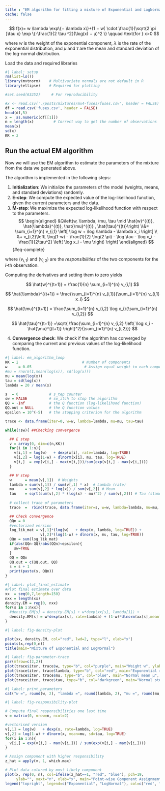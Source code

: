 ```yaml
---
title : "EM algorithm for fitting a mixture of Exponential and LogNormal components"
cache: false
---
```


$$
f(x)= w \lambda \exp\{− \lambda x\}+(1 − w) \cdot \frac{1}{\sqrt{2 \pi }\tau x} \exp \{-\frac{1}{2 \tau ^2}(\log(x) − μ)^2 \} \qquad \text{for } x>0
$$

where $w$ is the weight of the exponential component, $\lambda$ is the rate of the exponential distribution, and $\mu$ and $\tau$ are the mean and standard deviation of the log-normal distribution.

Load the data and required libraries

```r
#| label: setup
rm(list=ls())
library(mvtnorm)    # Multivariate normals are not default in R
library(ellipse)    # Required for plotting

#set.seed(63252)     # For reproducibility
```
```r
#x <- read.csv('./posts/mixtures/mx4-fuses/fuses.csv', header = FALSE)
df = read.csv('fuses.csv', header = FALSE)
head(df,5)
x =  as.numeric(df[[1]])
n = length(x)         # Correct way to get the number of observations
mean(x)
sd(x)
KK = 2
```

## Run the actual EM algorithm

Now we will use the EM algorithm to estimate the parameters of the mixture from the data we generated above.

The algorithm is implemented in the following steps:

1. **Initialization**: We initialize the parameters of the model (weights, means, and standard deviations) randomly.
2. **E-step**: We compute the expected value of the log-likelihood function, given the current parameters and the data.
3. **M-step**: We maximize the expected log-likelihood function with respect to the parameters.
$$
\begin{aligned}
&Q\left(w, \lambda, \mu, \tau \mid \hat{w}^{(t)}, \hat{\lambda}^{(t)}, \hat{\mu}^{(t)} , \hat{\tau}^{(t)}\right) \\&= \sum_{i=1}^{n} v_{i,1} \left[ \log w + \log \lambda - \lambda x_i \right]
\\ &+ v_{i,2}\left[ \log(1-w) - \frac{1}{2} \log(2 \pi) - \log \tau - \log x_i - \frac{1}{2\tau^2} \left( \log x_i - \mu \right) \right]
\end{aligned}
$$ {#eq-complete}

where $(v_{i,1})$ and $(v_{i,2})$ are the *responsibilities* of the two components for the $i$-th observation.

Computing the derivatives and setting them to zero yields

$$
\hat{w}^{(t+1)} = \frac{1}{n} \sum_{i=1}^{n} v_{i,1}
$$

$$
\hat{\lambda}^{(t+1)} = \frac{\sum_{i=1}^{n} v_{i,1}}{\sum_{i=1}^{n} v_{i,1} x_i}
$$

$$
\hat{\mu}^{(t+1)}  = \frac{\sum_{i=1}^{n} v_{i,2} \log x_i}{\sum_{i=1}^{n} v_{i,2}}
$$

$$
\hat{\tau}^{(t+1)} =\sqrt{ \frac{\sum_{i=1}^{n} v_{i,2} \left( \log x_i - \hat{\mu}^{(t+1)} \right)^2}{\sum_{i=1}^{n} v_{i,2}}}
$$


4. **Convergence check**: We check if the algorithm has converged by comparing the current and previous values of the log-likelihood function.



```r
#| label: em_algorithm_loop
KK = 2                             # Number of components
w     = 0.05                        # Assign equal weight to each component to start with
#mu = rnorm(1,mean(log(x)), sd(log(x)))
mu = mean(log(x))
tau = sd(log(x))
lambda = 20 / mean(x)

s  = 0              # s_tep counter
sw = FALSE          # sw_itch to stop the algorithm
QQ = -Inf           # the Q function (log-likelihood function)
QQ.out = NULL       # the Q function values
epsilon = 10^(-5)   # the stopping criterion for the algorithm

trace <- data.frame(iter=0, w=w, lambda=lambda, mu=mu, tau=tau)

while(!sw){ ##Checking convergence

  ## E step
  v = array(0, dim=c(n,KK))
  for(i in 1:n){
    v[i,1] = log(w)   + dexp(x[i], rate=lambda, log=TRUE)
    v[i,2] = log(1-w) + dlnorm(x[i], mu, tau, log=TRUE)    
    v[i,]  = exp(v[i,] - max(v[i,]))/sum(exp(v[i,] - max(v[i,]))) 
  }

  ## M step  
  w      = mean(v[,1])  # Weights
  lambda = sum(v[,1]) / sum(v[,1] * x)  # Lambda (rate)
  mu     = sum(v[,2] * log(x)) / sum(v[,2]) # Mean
  tau    = sqrt(sum(v[,2] * (log(x) - mu)^2) / sum(v[,2])) # Tau (standard deviation)
  
  # collect trace of parameters 
  trace  =  rbind(trace, data.frame(iter=s, w=w, lambda=lambda, mu=mu, tau=tau))

  ## Check convergence
  QQn = 0
  #vectorized version
  log_lik_mat = v[,1]*(log(w)   + dexp(x, lambda, log=TRUE)) +
                v[,2]*(log(1-w) + dlnorm(x, mu, tau, log=TRUE))
  QQn = sum(log_lik_mat)
  if(abs(QQn-QQ)/abs(QQn)<epsilon){
    sw=TRUE
  }
  QQ = QQn
  QQ.out = c(QQ.out, QQ)
  s = s + 1
  print(paste(s, QQn))
}
```

```r
#| label: plot_final_estimate
#Plot final estimate over data
xx  = seq(0,7,length=150)
nxx = length(xx)
density.EM = rep(0, nxx)
for(s in 1:nxx){
  #density.EM[s] = density.EM[s] + w*dexp(xx[s], lambda[1]) + 
  density.EM[s] = w*dexp(xx[s], rate=lambda) + (1-w)*dlnorm(xx[s],meanlog=mu, sdlog=tau)
}
```

```r
#| label: fig-density-plot

plot(xx, density.EM, col="red", lwd=2, type="l", xlab="x")
points(x,rep(0,n))
title(main="Mixture of Exponential and LogNormal")
```

```r
#| label: fig-parameter-trace
par(mfrow=c(2,2))
plot(trace$iter, trace$w, type="b", col="purple", main="Weight w", ylab="w", xlab="Iter")
plot(trace$iter, trace$lambda, type="b", col="red", main="Exponential rate λ", ylab="λ", xlab="Iter")
plot(trace$iter, trace$mu, type="b", col="blue", main="Normal mean μ", ylab="μ", xlab="Iter")
plot(trace$iter, trace$tau, type="b", col="darkgreen", main="Normal std.dev τ", ylab="τ", xlab="Iter")
```

```r
#| label: print_parameters
cat("w =", round(w, 2), "lambda =", round(lambda, 2), "mu =", round(mu, 2),"tau =", round(tau, 2))
```


```r
#| label: fig-responsibility-plot

# Compute final responsibilities one last time
v = matrix(0, nrow=n, ncol=2)

#vectorised version
v[,1] = log(w)   + dexp(x, rate=lambda, log=TRUE)
v[,2] = log(1-w) + dlnorm(x, mean=mu, sd=tau, log=TRUE)
for(i in 1:n){
  v[i,] = exp(v[i,] - max(v[i,])) / sum(exp(v[i,] - max(v[i,])))
}

# Assign component with higher responsibility
z_hat = apply(v, 1, which.max)

# Plot data colored by most likely component
plot(x, rep(0, n), col=ifelse(z_hat==1, "red", "blue"), pch=19,
     ylab="", yaxt="n", xlab="x", main="Point-wise Component Assignment")
legend("topright", legend=c("Exponential", "LogNormal"), col=c("red", "blue"), pch=19)
```